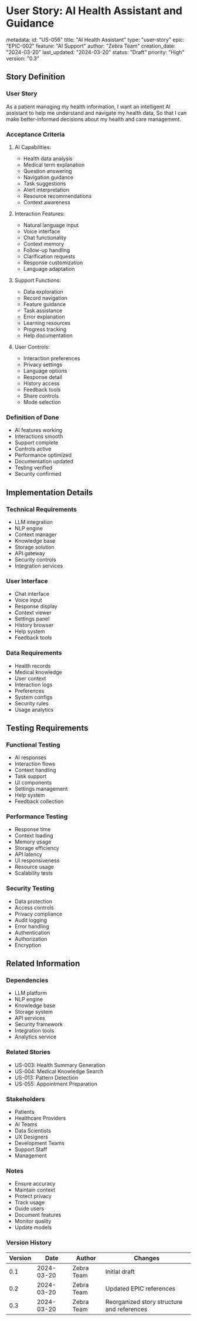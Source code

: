 # User Story: AI Health Assistant and Guidance

metadata:
  id: "US-056"
  title: "AI Health Assistant"
  type: "user-story"
  epic: "EPIC-002"
  feature: "AI Support"
  author: "Zebra Team"
  creation_date: "2024-03-20"
  last_updated: "2024-03-20"
  status: "Draft"
  priority: "High"
  version: "0.3"

## Story Definition
### User Story
As a patient managing my health information,
I want an intelligent AI assistant to help me understand and navigate my health data,
So that I can make better-informed decisions about my health and care management.

### Acceptance Criteria
1. AI Capabilities:
   - Health data analysis
   - Medical term explanation
   - Question answering
   - Navigation guidance
   - Task suggestions
   - Alert interpretation
   - Resource recommendations
   - Context awareness

2. Interaction Features:
   - Natural language input
   - Voice interface
   - Chat functionality
   - Context memory
   - Follow-up handling
   - Clarification requests
   - Response customization
   - Language adaptation

3. Support Functions:
   - Data exploration
   - Record navigation
   - Feature guidance
   - Task assistance
   - Error explanation
   - Learning resources
   - Progress tracking
   - Help documentation

4. User Controls:
   - Interaction preferences
   - Privacy settings
   - Language options
   - Response detail
   - History access
   - Feedback tools
   - Share controls
   - Mode selection

### Definition of Done
- AI features working
- Interactions smooth
- Support complete
- Controls active
- Performance optimized
- Documentation updated
- Testing verified
- Security confirmed

## Implementation Details
### Technical Requirements
- LLM integration
- NLP engine
- Context manager
- Knowledge base
- Storage solution
- API gateway
- Security controls
- Integration services

### User Interface
- Chat interface
- Voice input
- Response display
- Context viewer
- Settings panel
- History browser
- Help system
- Feedback tools

### Data Requirements
- Health records
- Medical knowledge
- User context
- Interaction logs
- Preferences
- System configs
- Security rules
- Usage analytics

## Testing Requirements
### Functional Testing
- AI responses
- Interaction flows
- Context handling
- Task support
- UI components
- Settings management
- Help system
- Feedback collection

### Performance Testing
- Response time
- Context loading
- Memory usage
- Storage efficiency
- API latency
- UI responsiveness
- Resource usage
- Scalability tests

### Security Testing
- Data protection
- Access controls
- Privacy compliance
- Audit logging
- Error handling
- Authentication
- Authorization
- Encryption

## Related Information
### Dependencies
- LLM platform
- NLP engine
- Knowledge base
- Storage system
- API services
- Security framework
- Integration tools
- Analytics service

### Related Stories
- US-003: Health Summary Generation
- US-004: Medical Knowledge Search
- US-013: Pattern Detection
- US-055: Appointment Preparation

### Stakeholders
- Patients
- Healthcare Providers
- AI Teams
- Data Scientists
- UX Designers
- Development Teams
- Support Staff
- Management

### Notes
- Ensure accuracy
- Maintain context
- Protect privacy
- Track usage
- Guide users
- Document features
- Monitor quality
- Update models

### Version History
| Version | Date | Author | Changes |
|---------|------|--------|----------|
| 0.1 | 2024-03-20 | Zebra Team | Initial draft |
| 0.2 | 2024-03-20 | Zebra Team | Updated EPIC references |
| 0.3 | 2024-03-20 | Zebra Team | Reorganized story structure and references | 